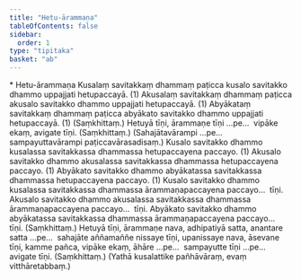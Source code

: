 ```yaml
---
title: "Hetu-ārammaṇa"
tableOfContents: false
sidebar:
  order: 1
type: "tipitaka"
basket: "ab"
---
```



<DynamicBreadcrumb />

<Paragraph type="center">
* Hetu-ārammaṇa
</Paragraph>

<Division number="12">

<Paragraph number="1558">
Kusalaṃ savitakkaṃ dhammaṃ paṭicca kusalo savitakko dhammo uppajjati hetupaccayā. (1)
</Paragraph>

<Paragraph number="1559">
Akusalaṃ savitakkaṃ dhammaṃ paṭicca akusalo savitakko dhammo uppajjati hetupaccayā. (1)
</Paragraph>

<Paragraph number="1560">
Abyākataṃ savitakkaṃ dhammaṃ paṭicca abyākato savitakko dhammo uppajjati hetupaccayā. (1) (Saṃkhittaṃ.)
</Paragraph>

</Division>
<Division number="13">

<Paragraph number="1561">
Hetuyā tīṇi, ārammaṇe tīṇi …pe…  vipāke ekaṃ, avigate tīṇi. (Saṃkhittaṃ.)
</Paragraph>

<Paragraph number="1562">
(Sahajātavārampi …pe…  sampayuttavārampi paṭiccavārasadisaṃ.)
</Paragraph>

</Division>
<Division number="14">

<Paragraph number="1563">
Kusalo savitakko dhammo kusalassa savitakkassa dhammassa hetupaccayena paccayo. (1)
</Paragraph>

<Paragraph number="1564">
Akusalo savitakko dhammo akusalassa savitakkassa dhammassa hetupaccayena paccayo. (1)
</Paragraph>

<Paragraph number="1565">
Abyākato savitakko dhammo abyākatassa savitakkassa dhammassa hetupaccayena paccayo. (1)
</Paragraph>

<Paragraph number="1566">
Kusalo savitakko dhammo kusalassa savitakkassa dhammassa ārammaṇapaccayena paccayo…  tīṇi.
</Paragraph>

<Paragraph number="1567">
Akusalo savitakko dhammo akusalassa savitakkassa dhammassa ārammaṇapaccayena paccayo…  tīṇi.
</Paragraph>

<Paragraph number="1568">
Abyākato savitakko dhammo abyākatassa savitakkassa dhammassa ārammaṇapaccayena paccayo…  tīṇi. (Saṃkhittaṃ.)
</Paragraph>

</Division>
<Division number="15">

<Paragraph number="1569">
Hetuyā tīṇi, ārammaṇe nava, adhipatiyā satta, anantare satta …pe…  sahajāte aññamaññe nissaye tīṇi, upanissaye nava, āsevane tīṇi, kamme pañca, vipāke ekaṃ, āhāre …pe…  sampayutte tīṇi …pe…  avigate tīṇi. (Saṃkhittaṃ.)
</Paragraph>

<Paragraph number="1570">
(Yathā kusalattike pañhāvāraṃ, evaṃ vitthāretabbaṃ.)
</Paragraph>
</Division>